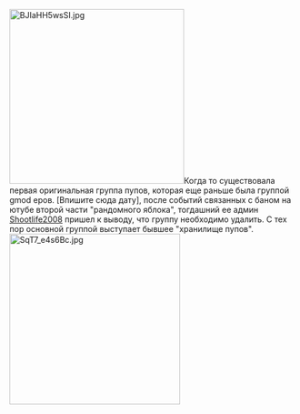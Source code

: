 [[File:BJIaHH5wsSI.jpg|none|thumb|307x307px]]Когда то существовала первая оригинальная группа пупов, которая еще раньше была группой gmod еров. [Впишите сюда дату], после событий связанных с баном на ютубе второй части "рандомного яблока", тогдашний ее админ [[Shootlife2008]] пришел к выводу, что группу необходимо удалить. С тех пор основной группой выступает бывшее "хранилище пупов".
[[File:SqT7 e4s6Bc.jpg|none|thumb|300x300px]]